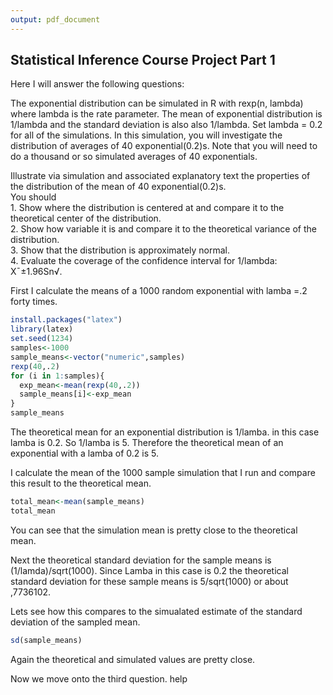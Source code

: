 ```yaml
---
output: pdf_document
---
```

## Statistical Inference Course Project Part 1 ##

Here I will answer the following questions:

The exponential distribution can be simulated in R with rexp(n, lambda) where lambda is the rate parameter. The mean of exponential distribution is 1/lambda and the standard deviation is also also 1/lambda. Set lambda = 0.2 for all of the simulations. In this simulation, you will investigate the distribution of averages of 40 exponential(0.2)s. Note that you will need to do a thousand or so simulated averages of 40 exponentials.

Illustrate via simulation and associated explanatory text the properties of the distribution of the mean of 40 exponential(0.2)s.  
You should  
1. Show where the distribution is centered at and compare it to the theoretical center of the distribution.  
2. Show how variable it is and compare it to the theoretical variance of the distribution.  
3. Show that the distribution is approximately normal.  
4. Evaluate the coverage of the confidence interval for 1/lambda: X¯±1.96Sn√.  

First I calculate the means of a 1000 random exponential with lamba =.2 forty times.

```r
install.packages("latex")
library(latex)
set.seed(1234)
samples<-1000
sample_means<-vector("numeric",samples)
rexp(40,.2)
for (i in 1:samples){
  exp_mean<-mean(rexp(40,.2))
  sample_means[i]<-exp_mean
}
sample_means
```

The theoretical mean for an exponential distribution is 1/lamba. in this case lamba is 0.2. So 1/lamba is 5. Therefore the theoretical mean of an exponential with a lamba of 0.2 is 5.

I calculate the mean of the 1000 sample simulation that I run and compare this result to the theoretical mean.

```r
total_mean<-mean(sample_means)
total_mean
```

You can see that the simulation mean is pretty close to the theoretical mean.

Next the theoretical standard deviation for the sample means is (1/lamda)/sqrt(1000). Since Lamba in this case is 0.2 the theoretical standard deviation for these sample means is 5/sqrt(1000) or about ,7736102. 

Lets see how this compares to the simualated estimate of the standard deviation of the sampled mean.

```r
sd(sample_means)
```

Again the theoretical and simulated values are pretty close.

Now we move onto the third question.
help
